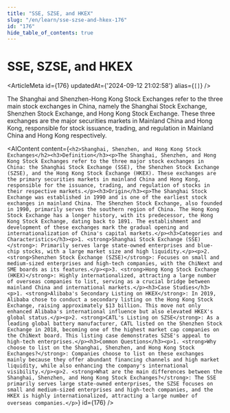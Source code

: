 ```yaml
---
title: "SSE, SZSE, and HKEX"
slug: "/en/learn/sse-szse-and-hkex-176"
id: "176"
hide_table_of_contents: true
---
```



# SSE, SZSE, and HKEX

<ArticleMeta id={176} updatedAt={'2024-09-12 21:02:58'} alias={`[]`} />
<div className='border-solid border-b border-t-0 my-4 border-[var(--ifm-color-gray-300)]' />

The Shanghai and Shenzhen-Hong Kong Stock Exchanges refer to the three main stock exchanges in China, namely the Shanghai Stock Exchange, Shenzhen Stock Exchange, and Hong Kong Stock Exchange. These three exchanges are the major securities markets in Mainland China and Hong Kong, responsible for stock issuance, trading, and regulation in Mainland China and Hong Kong respectively.

<AIContent content={`<h2>Shanghai, Shenzhen, and Hong Kong Stock Exchanges</h2><h3>Definition</h3><p>The Shanghai, Shenzhen, and Hong Kong Stock Exchanges refer to the three major stock exchanges in China: the Shanghai Stock Exchange (SSE), the Shenzhen Stock Exchange (SZSE), and the Hong Kong Stock Exchange (HKEX). These exchanges are the primary securities markets in mainland China and Hong Kong, responsible for the issuance, trading, and regulation of stocks in their respective markets.</p><h3>Origin</h3><p>The Shanghai Stock Exchange was established in 1990 and is one of the earliest stock exchanges in mainland China. The Shenzhen Stock Exchange, also founded in 1990, primarily serves the southern region of China. The Hong Kong Stock Exchange has a longer history, with its predecessor, the Hong Kong Stock Exchange, dating back to 1891. The establishment and development of these exchanges mark the gradual opening and internationalization of China's capital markets.</p><h3>Categories and Characteristics</h3><p>1. <strong>Shanghai Stock Exchange (SSE)</strong>: Primarily serves large state-owned enterprises and blue-chip stocks, with a large market size and high liquidity.</p><p>2. <strong>Shenzhen Stock Exchange (SZSE)</strong>: Focuses on small and medium-sized enterprises and high-tech companies, with the ChiNext and SME boards as its features.</p><p>3. <strong>Hong Kong Stock Exchange (HKEX)</strong>: Highly internationalized, attracting a large number of overseas companies to list, serving as a crucial bridge between mainland China and international markets.</p><h3>Case Studies</h3><p>1. <strong>Alibaba's Secondary Listing on HKEX</strong>: In 2019, Alibaba chose to conduct a secondary listing on the Hong Kong Stock Exchange, raising approximately $13 billion. This move not only enhanced Alibaba's international influence but also elevated HKEX's global status.</p><p>2. <strong>CATL's Listing on SZSE</strong>: As a leading global battery manufacturer, CATL listed on the Shenzhen Stock Exchange in 2018, becoming one of the highest market cap companies on the ChiNext board. This listing case demonstrates SZSE's appeal to high-tech enterprises.</p><h3>Common Questions</h3><p>1. <strong>Why choose to list on the Shanghai, Shenzhen, and Hong Kong Stock Exchanges?</strong>: Companies choose to list on these exchanges mainly because they offer abundant financing channels and high market liquidity, while also enhancing the company's international visibility.</p><p>2. <strong>What are the main differences between the Shanghai, Shenzhen, and Hong Kong Stock Exchanges?</strong>: The SSE primarily serves large state-owned enterprises, the SZSE focuses on small and medium-sized enterprises and high-tech companies, and the HKEX is highly internationalized, attracting a large number of overseas companies.</p>`} id={176} />
